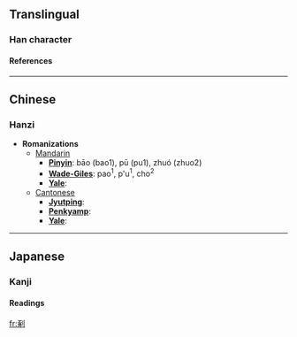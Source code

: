 ==Translingual==
===Han character===
{{Han char|rad=刀|as=08|sn=10|four=1220<sub>0</sub>|canj=一人中弓 (MOLN), X一人中弓 (XMOLN)}}
====References====
{{Han ref|kx=0141.350|dkj=02062|hdz=10343.170|uh=5262|ud=21090|bh=D0EC|bd=53484}}
----

==Chinese==
===Hanzi===


* '''Romanizations'''
** [[Mandarin]]
*** '''[[Pinyin]]''': bāo (bao1), pū (pu1), zhuó (zhuo2)
*** '''[[Wade-Giles]]''': pao<sup>1</sup>, p'u<sup>1</sup>, cho<sup>2</sup>
*** '''[[Yale]]''': 
**[[Cantonese]]
***'''[[Jyutping]]''':
***'''[[Penkyamp]]''': 
***'''[[Yale]]''': 


----
==Japanese==
===Kanji===
{{ja-kanji|grade=|rs=刀08}}
====Readings====
{{ja-readings|on=[[とく]] (toku), [[たく]] (taku)|kun=[[きる]] (kiru)}}




[[fr:剢]]